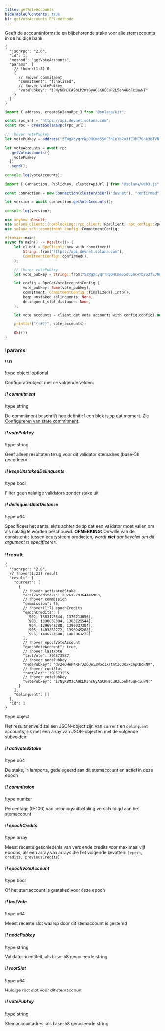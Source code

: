 ```yaml
---
title: getVoteAccounts
hideTableOfContents: true
h1: getVoteAccounts RPC-methode
---
```


Geeft de accountinformatie en bijbehorende stake voor alle stemaccounts in de
huidige bank.

<APIMethod>

```jsonc !!request curl
{
  "jsonrpc": "2.0",
  "id": 1,
  "method": "getVoteAccounts",
  "params": [
    // !hover(1:3) 0
    {
      // !hover commitment
      "commitment": "finalized",
      // !hover votePubkey
      "votePubkey": "i7NyKBMJCA9bLM2nsGyAGCKHECuR2L5eh4GqFciuwNT"
    }
  ]
}
```

```ts !!request title="Kit"
import { address, createSolanaRpc } from "@solana/kit";

const rpc_url = "https://api.devnet.solana.com";
const rpc = createSolanaRpc(rpc_url);

// !hover votePubkey
let votePubkey = address("5ZWgXcyqrrNpQHCme5SdC5hCeYb2o3fEJhF7Gok3bTVN");

let voteAccounts = await rpc
  .getVoteAccounts({
    votePubkey
  })
  .send();

console.log(voteAccounts);
```

```ts !!request title="web3.js"
import { Connection, PublicKey, clusterApiUrl } from "@solana/web3.js";

const connection = new Connection(clusterApiUrl("devnet"), "confirmed");

let version = await connection.getVoteAccounts();

console.log(version);
```

```rs !!request title="Rust"
use anyhow::Result;
use solana_client::{nonblocking::rpc_client::RpcClient, rpc_config::RpcGetVoteAccountsConfig};
use solana_sdk::commitment_config::CommitmentConfig;

#[tokio::main]
async fn main() -> Result<()> {
    let client = RpcClient::new_with_commitment(
        String::from("https://api.devnet.solana.com"),
        CommitmentConfig::confirmed(),
    );

    // !hover votePubkey
    let vote_pubkey = String::from("5ZWgXcyqrrNpQHCme5SdC5hCeYb2o3fEJhF7Gok3bTVN");

    let config = RpcGetVoteAccountsConfig {
        vote_pubkey: Some(vote_pubkey),
        commitment: CommitmentConfig::finalized().into(),
        keep_unstaked_delinquents: None,
        delinquent_slot_distance: None,
    };

    let vote_accounts = client.get_vote_accounts_with_config(config).await?;

    println!("{:#?}", vote_accounts);

    Ok(())
}
```

### !params

#### !! 0

!type object !optional

Configuratieobject met de volgende velden:

##### !! commitment

!type string

De commitment beschrijft hoe definitief een blok is op dat moment. Zie
[Configureren van state commitment](/docs/rpc#configuring-state-commitment).

##### !! votePubkey

!type string

Geef alleen resultaten terug voor dit validator stemadres (base-58 gecodeerd)

##### !! keepUnstakedDelinquents

!type bool

Filter geen nalatige validators zonder stake uit

##### !! delinquentSlotDistance

!type u64

Specificeer het aantal slots achter de tip dat een validator moet vallen om als
nalatig te worden beschouwd. **OPMERKING:** Omwille van de consistentie tussen
ecosysteem producten, _wordt **niet** aanbevolen om dit argument te
specificeren._

### !!result

```jsonc !response
{
  "jsonrpc": "2.0",
  // !hover(1:21) result
  "result": {
    "current": [
      {
        // !hover activatedStake
        "activatedStake": 38263229364446900,
        // !hover commission
        "commission": 95,
        // !hover(1:7) epochCredits
        "epochCredits": [
          [902, 1383125544, 1376213656],
          [903, 1390037304, 1383125544],
          [904, 1396949288, 1390037304],
          [905, 1403861272, 1396949288],
          [906, 1406766600, 1403861272]
        ],
        // !hover epochVoteAccount
        "epochVoteAccount": true,
        // !hover lastVote
        "lastVote": 391573587,
        // !hover nodePubkey
        "nodePubkey": "dv2eQHeP4RFrJZ6UeiZWoc3XTtmtZCUKxxCApCDcRNV",
        // !hover rootSlot
        "rootSlot": 391573556,
        // !hover votePubkey
        "votePubkey": "i7NyKBMJCA9bLM2nsGyAGCKHECuR2L5eh4GqFciuwNT"
      }
    ],
    "delinquent": []
  },
  "id": 1
}
```

!type object

Het resultatenveld zal een JSON-object zijn van `current` en `delinquent`
accounts, elk met een array van JSON-objecten met de volgende subvelden:

##### !! activatedStake

!type u64

De stake, in lamports, gedelegeerd aan dit stemaccount en actief in deze epoch

##### !! commission

!type number

Percentage (0-100) van beloningsuitbetaling verschuldigd aan het stemaccount

##### !! epochCredits

!type array

Meest recente geschiedenis van verdiende credits voor maximaal vijf epochs, als
een array van arrays die het volgende bevatten:
`[epoch, credits, previousCredits]`

##### !! epochVoteAccount

!type bool

Of het stemaccount is gestaked voor deze epoch

##### !! lastVote

!type u64

Meest recente slot waarop door dit stemaccount is gestemd

##### !! nodePubkey

!type string

Validator-identiteit, als base-58 gecodeerde string

##### !! rootSlot

!type u64

Huidige root slot voor dit stemaccount

##### !! votePubkey

!type string

Stemaccountadres, als base-58 gecodeerde string

</APIMethod>
